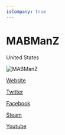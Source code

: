 ```yaml
---
isCompany: true
---
```


# MABManZ

<Location>

United States

</Location>

![MABManZ](./directory_images/MABManZ_v1.webp)

<Website>

[Website](http://www.mabmanz.com)

[Twitter](https://twitter.com/MABManZ)

[Facebook](https://www.facebook.com/MABManZ)

[Steam](http://steamcommunity.com/sharedfiles/filedetails/?id=259565917)

[Youtube](https://www.youtube.com/channel/UCFsULKTRtKCDOS2FmKs7dlw?view_as=subscriber)

</Website>
